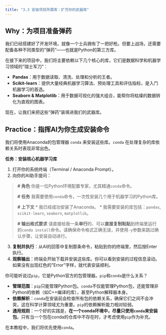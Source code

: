 ```yaml
---
title: "3.3 安装项目所需库：扩充你的武器库"
---
```


## **Why：为项目准备弹药**

我们已经搭建好了开发环境，就像一个士兵拥有了一把好枪。但要上战场，还需要配备各种不同类型的"弹药"——也就是Python的第三方库。

在接下来的项目中，我们将主要依赖以下几个核心的库，它们是数据科学和机器学习领域的"瑞士军刀"：

*   **Pandas**：用于数据读取、清洗、处理和分析的王者。
*   **Scikit-learn**：提供大量经典机器学习算法、预处理工具和评估指标，是入门机器学习的首选。
*   **Seaborn & Matplotlib**：用于数据可视化的强大组合，能帮你将枯燥的数据转化为直观的图表。

现在，让我们来把这些"弹药"装填进我们的武器库。

## **Practice：指挥AI为你生成安装命令**

我们将使用Anaconda的包管理器 `conda` 来安装这些库。`conda` 在处理复杂的库依赖关系时表现非常出色。

::: {.callout-warning title="动手练习与挑战"}

**任务：安装核心机器学习库**

1.  打开你的系统终端（Terminal / Anaconda Prompt）。
2.  向你的AI助手提问：

> **# 角色**
> 你是一位Python环境配置专家，尤其精通`conda`命令。
>
> **# 任务**
> 我需要使用`conda`命令，一次性安装几个用于机器学习的Python库。
>
> **# 上下文**
> * 我已经成功安装了Anaconda。
> * 我需要安装的库包括：`pandas`, `scikit-learn`, `seaborn`, `matplotlib`。
>
> **# 输出格式要求**
> 请直接给我一条**单行**的、可以**直接复制粘贴**到终端里运行的`conda install`命令。请确保命令格式正确无误，并使用`-y`参数来跳过确认步骤，让安装自动进行。

3.  **复制并执行**：从AI的回答中复制那条命令，粘贴到你的终端里，然后按Enter执行。
4.  **观察输出**：终端会开始下载并安装这些库。你可以看到安装的过程信息滚动。如果没有出现红色的"Error"字样，就代表安装顺利。

:::

::: {.callout-tip title="核心概念：Conda vs. Pip"}

你可能听说过`pip`，它是Python官方的包管理器。`pip`和`conda`是什么关系？

*   **管理范围**：`pip`只能管理Python包。`conda`不仅能管理Python包，还能管理非Python的依赖（如C++编译的库），甚至Python解释器本身。
*   **依赖解析**：`conda`在安装前会检查所有包的依赖关系，确保它们之间不会冲突，这在科学计算领域尤为重要。`pip`的依赖解析能力相对较弱。
*   **通用规则**：一个好的实践是，**在一个conda环境中，尽量只使用`conda`来安装包**。只有当一个包在conda的仓库中不存在时，才考虑使用`pip`作为补充。

在本教程中，我们将优先使用`conda`。
::: 